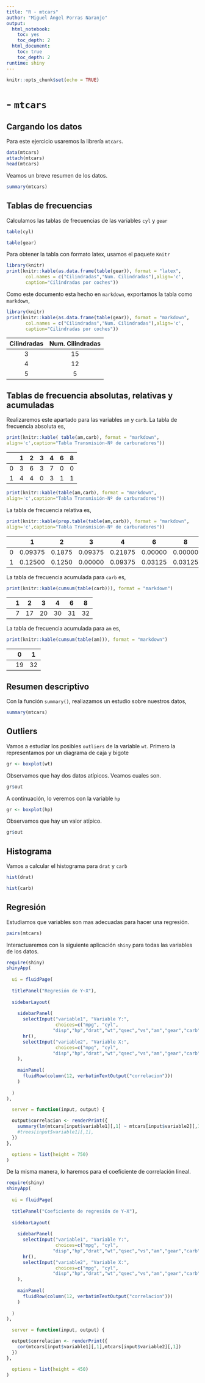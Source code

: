 ```yaml
---
title: "R - mtcars"
author: "Miguel Ángel Porras Naranjo"
output: 
  html_notebook: 
    toc: yes
    toc_depth: 2
  html_document:
    toc: true
    toc_depth: 2
runtime: shiny
---
```


```r
knitr::opts_chunk$set(echo = TRUE)
```
# - `mtcars`

## Cargando los datos

Para este ejercicio usaremos la librería `mtcars`.

```r
data(mtcars)
attach(mtcars)
head(mtcars)
```

Veamos un breve resumen de los datos.

```r
summary(mtcars)
```

## Tablas de frecuencias

Calculamos las tablas de frecuencias de las variables `cyl` y `gear`

```r
table(cyl)
```

```r
table(gear)
```


Para obtener la tabla con formato latex, usamos el paquete `Knitr`

```r
library(knitr)
print(knitr::kable(as.data.frame(table(gear)), format = "latex",
       col.names = c("Cilindradas","Num. Cilindradas"),align='c',
       caption="Cilindradas por coches"))
```

Como este documento esta hecho en `markdown`, exportamos la tabla como `markdown`,

```r
library(knitr)
print(knitr::kable(as.data.frame(table(gear)), format = "markdown",
       col.names = c("Cilindradas","Num. Cilindradas"),align='c',
       caption="Cilindradas por coches"))
```

| Cilindradas | Num. Cilindradas |
|:-----------:|:----------------:|
|      3      |        15        |
|      4      |        12        |
|      5      |        5         |

## Tablas de frecuencia absolutas, relativas y acumuladas

Realizaremos este apartado para las variables `am` y `carb`. La tabla de frecuencia absoluta es,

```r
print(knitr::kable( table(am,carb), format = "markdown",
align='c',caption="Tabla Transmisión-Nº de carburadores"))
```

|   | 1 | 2 | 3 | 4 | 6 | 8 |
|:--|:-:|:-:|:-:|:-:|:-:|:-:|
|0  | 3 | 6 | 3 | 7 | 0 | 0 |
|1  | 4 | 4 | 0 | 3 | 1 | 1 |

```r
print(knitr::kable(table(am,carb), format = "markdown",
align='c',caption="Tabla Transmisión-Nº de carburadores"))
```

La tabla de frecuencia relativa es,

```r
print(knitr::kable(prop.table(table(am,carb)), format = "markdown",
align='c',caption="Tabla Transmisión-Nº de carburadores"))
```
|   |    1    |   2    |    3    |    4    |    6    |    8    |
|:--|:-------:|:------:|:-------:|:-------:|:-------:|:-------:|
|0  | 0.09375 | 0.1875 | 0.09375 | 0.21875 | 0.00000 | 0.00000 |
|1  | 0.12500 | 0.1250 | 0.00000 | 0.09375 | 0.03125 | 0.03125 |

La tabla de frecuencia acumulada para `carb` es,

```r
print(knitr::kable(cumsum(table(carb))), format = "markdown")
```

|  | 1 | 2 | 3 | 4 | 6 | 8 |
|:-|:-:|:-:|:-:|:-:|:-:|:-:|
|  | 7 |17 |20 |30 |31 |32 |

La tabla de frecuencia acumulada para `am` es,

```r
print(knitr::kable(cumsum(table(am))), format = "markdown")
```

|  | 0 | 1 |
|:-|:-:|:-:|
|  |19 |32 |

## Resumen descriptivo

Con la función `summary()`, realiazamos un estudio sobre nuestros datos,

```r
summary(mtcars)
```

## Outliers

Vamos a estudiar los posibles `outliers` de la variable `wt`. Primero la representamos por un diagrama de caja y bigote

```r
gr <- boxplot(wt)
```

Observamos que hay dos datos atípicos. Veamos cuales son.

```r
gr$out
```

A continuación, lo veremos con la variable `hp`

```r
gr <- boxplot(hp)
```

Observamos que hay un valor atípico.

```r
gr$out
```

## Histograma

Vamos a calcular el histograma para `drat` y `carb`

```r
hist(drat)
```

```r
hist(carb)
```

## Regresión

Estudiamos que variables son mas adecuadas para hacer una regresión.

```r
pairs(mtcars)
```

Interactuaremos con la siguiente aplicación `shiny` para todas las variables de los datos.

```r
require(shiny)
shinyApp(
  
  ui = fluidPage(    
  
  titlePanel("Regresión de Y~X"),
  
  sidebarLayout(      
    
    sidebarPanel(
      selectInput("variable1", "Variable Y:", 
                  choices=c("mpg", "cyl",   
                 "disp","hp","drat","wt","qsec","vs","am","gear","carb")),
      hr(),
      selectInput("variable2", "Variable X:", 
                  choices=c("mpg", "cyl", 
                 "disp","hp","drat","wt","qsec","vs","am","gear","carb"))
    ),
    
    mainPanel(
      fluidRow(column(12, verbatimTextOutput("correlacion")))
    )
    
  )
),

  server = function(input, output) {

  output$correlacion <- renderPrint({
    summary(lm(mtcars[input$variable1][,1] ~ mtcars[input$variable2][,1]))
    #trees[input$variable1][,1], 
  })
},

  options = list(height = 750)
)
```

De la misma manera, lo haremos para el coeficiente de correlación lineal.

```r
require(shiny)
shinyApp(
  
  ui = fluidPage(    
  
  titlePanel("Coeficiente de regresión de Y~X"),
  
  sidebarLayout(      
    
    sidebarPanel(
      selectInput("variable1", "Variable Y:", 
                  choices=c("mpg", "cyl",   
                 "disp","hp","drat","wt","qsec","vs","am","gear","carb")),
      hr(),
      selectInput("variable2", "Variable X:", 
                  choices=c("mpg", "cyl",   
                 "disp","hp","drat","wt","qsec","vs","am","gear","carb"))
    ),
    
    mainPanel(
      fluidRow(column(12, verbatimTextOutput("correlacion")))
    )
    
  )
),

  server = function(input, output) {

  output$correlacion <- renderPrint({
    cor(mtcars[input$variable1][,1],mtcars[input$variable2][,1])
  })
},

  options = list(height = 450)
)
```

